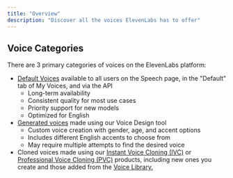 ```yaml
---
title: "Overview"
description: "Discover all the voices ElevenLabs has to offer"
---
```


## Voice Categories
There are 3 primary categories of voices on the ElevenLabs platform:
- <a href="/voices/default-voices">Default Voices</a> available to all users on the Speech page, in the "Default" tab of My Voices, and via the API
    - Long-term availability
    - Consistent quality for most use cases
    - Priority support for new models 
    - Optimized for English
- <a href="/voices/voice-lab/voice-design">Generated voices</a> made using our Voice Design tool
    - Custom voice creation with gender, age, and accent options
    - Includes different English accents to choose from
    - May require multiple attempts to find the desired voice
- Cloned voices made using our <a href="/voices/voice-lab/instant-voice-cloning">Instant Voice Cloning (IVC)</a> or <a href="/voices/voice-lab/professional-voice-cloning">Professional Voice Cloning (PVC)</a> products,
including new ones you create and those added from the <a href="/voices/voice-library/overview">Voice Library.</a>
